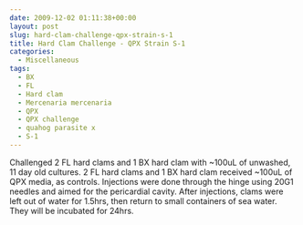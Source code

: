 ```yaml
---
date: 2009-12-02 01:11:38+00:00
layout: post
slug: hard-clam-challenge-qpx-strain-s-1
title: Hard Clam Challenge - QPX Strain S-1
categories:
  - Miscellaneous
tags:
  - BX
  - FL
  - Hard clam
  - Mercenaria mercenaria
  - QPX
  - QPX challenge
  - quahog parasite x
  - S-1
---
```


Challenged 2 FL hard clams and 1 BX hard clam with ~100uL of unwashed, 11 day old cultures. 2 FL hard clams and 1 BX hard clam received ~100uL of QPX media, as controls. Injections were done through the hinge using 20G1 needles and aimed for the pericardial cavity. After injections, clams were left out of water for 1.5hrs, then return to small containers of sea water. They will be incubated for 24hrs.
